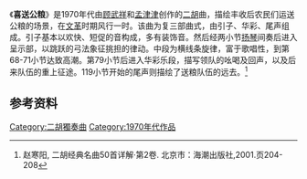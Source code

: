 {{multiple issues|
{{Expand|time=2011-10-16T11:16:50+00:00}}
{{Fansite|time=2011-10-16T11:16:50+00:00}}
{{Refimprove|time=2011-10-16T11:16:50+00:00}}
{{Unreferenced|time=2011-10-16T11:16:50+00:00}}
}}
《'''喜送公粮'''》是1970年代由[[顾武祥|顾武祥]]和[[孟津津|孟津津]]创作的[[二胡|二胡]]曲，描绘丰收后农民们运送公粮的场景，在[[文化大革命|文革]]时期风行一时。该曲为复三部曲式，由引子、华彩、尾声组成。引子基本以欢快、短促的音构成，多有装饰音。然后经两小节[[扬琴|扬琴]]间奏后进入呈示部，以跳跃的弓法象征挑担的律动。中段为横线条旋律，富于歌唱性，到第68-71小节达致高潮。第79小节后进入华彩乐段，描写领队的吆喝及回声，以及后来队伍的重上征途。119小节开始的尾声则描绘了送粮队伍的远去。<ref>赵寒阳, 二胡经典名曲50首详解·第2卷. 北京市：海潮出版社,2001.页204-208</ref>

==参考资料==
{{reflist}}

[[Category:二胡獨奏曲|Category:二胡獨奏曲]]
[[Category:1970年代作品|Category:1970年代作品]]